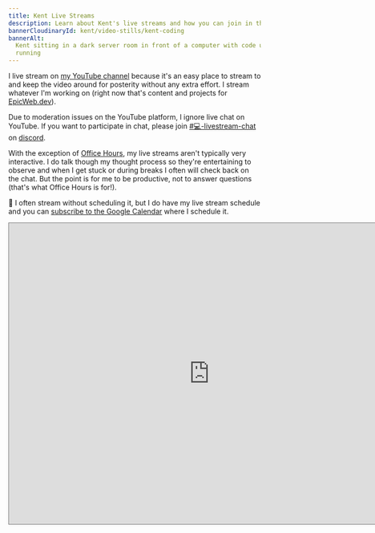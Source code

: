 ```yaml
---
title: Kent Live Streams
description: Learn about Kent's live streams and how you can join in the fun.
bannerCloudinaryId: kent/video-stills/kent-coding
bannerAlt:
  Kent sitting in a dark server room in front of a computer with code up and
  running
---
```


I live stream on [my YouTube channel](https://kcd.im/YouTube) because it's an
easy place to stream to and keep the video around for posterity without any
extra effort. I stream whatever I'm working on (right now that's content and
projects for [EpicWeb.dev](https://epicweb.dev)).

Due to moderation issues on the YouTube platform, I ignore live chat on YouTube.
If you want to participate in chat, please join
[#💻-livestream-chat](https://kcd.im/discord-livestream-chat) on
[discord](https://kcd.im/discord).

With the exception of [Office Hours](/office-hours), my live streams aren't
typically very interactive. I do talk though my thought process so they're
entertaining to observe and when I get stuck or during breaks I often will check
back on the chat. But the point is for me to be productive, not to answer
questions (that's what Office Hours is for!).

📅 I often stream without scheduling it, but I do have my live stream schedule
and you can
[subscribe to the Google Calendar](https://calendar.google.com/calendar/u/0?cid=Y19wNWdyaTl1bHVtNWw3MDBpZHFmcmw3c210Y0Bncm91cC5jYWxlbmRhci5nb29nbGUuY29t)
where I schedule it.

<iframe
  src="https://calendar.google.com/calendar/embed?height=600&wkst=1&bgcolor=%23ffffff&ctz=America%2FDenver&showCalendars=0&showTabs=1&showPrint=0&title=EpicWeb.dev%20Live%20Streaming%20Schedule&src=Y19wNWdyaTl1bHVtNWw3MDBpZHFmcmw3c210Y0Bncm91cC5jYWxlbmRhci5nb29nbGUuY29t&color=%23C0CA33"
  style="border:solid 1px #777"
  width="800"
  height="600"
  frameborder="0"
  scrolling="no"
></iframe>
